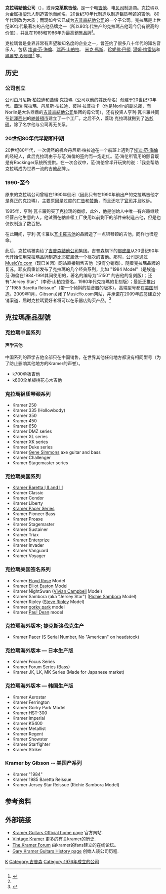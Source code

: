 {{Infobox Company
|company_name=Kramer
|company_name_en=''Kramer Guitars Company''
|company_slogan=活着的传奇<br>
The Legend Lives On.
|logo=Kramer guitars logo.png
|logo_size=250px
|vector_logo=
|type=[[子公司|子公司]]
|foundation=1976
|founder=丹尼斯·柏拉迪、彼得·拉普拉卡、蓋瑞·克拉瑪、亨利·瓦卡羅
|location=[[美国|美国]][[田纳西州|田纳西州]][[納什維爾|納什維爾]]|origins=
|key_people=
|area_served=全球
|industry=[[乐器制造|乐器制造]]
|products=[[吉他|吉他]]和[[贝斯|贝斯]]
|revenue=
|operating_income=
|net_income=
|num_employees=
|parent=[[吉普森品牌|吉普森品牌]]
|subsid=
|owner=
|homepage=[https://www.facebook.com/CometGuitars]
|footnotes= 
}}

'''克拉瑪結他公司'''（{{lang-en|Kramer Guitars Company}}），或译'''克莱默吉他'''，是一个电[[吉他|吉他]]、电[[贝司|贝司]]制造商。克拉瑪以为金属[[摇滚|摇滚]]乐人制造吉他而闻名，20世纪70年代制造以制造铝质琴颈的吉他，80年代则改为木质；而现如今它已成为[[吉普森結他公司|吉普森結他公司]]的一个子公司。克拉瑪是上世纪80年代最著名的吉他品牌之一（所以80年代生产的克拉瑪吉他现今仍有很高的价值），并且在1985和1986年为最高銷售品牌<ref name="vintagekramer.com">{{Cite web |url=http://www.vintagekramer.com/ |title=Vintage Kramer |accessdate=2009-10-19 |archive-date=2020-11-12 |archive-url=https://web.archive.org/web/20201112002720/http://www.vintagekramer.com/ |dead-url=no }}</ref>。

克拉瑪曾是业界非常有声望和知名度的企业之一，曾签约了很多八十年代的知名音乐人，包括 [[埃迪·范·海倫|埃迪·范·海倫]]、[[瑞奇·山伯拉|瑞奇·山伯拉]]、 [[米克·馬斯|米克·馬斯]]、[[珍妮佛·巴頓|珍妮佛·巴頓]], [[湯姆·梅雷諾|湯姆·梅雷諾]]和[[維維安·坎貝爾|維維安·坎貝爾]]<ref name="vintagekramer.com"/> 等。

==历史==
===公司创立===
公司由丹尼斯·柏拉迪和蓋瑞·克拉瑪（公司以他的姓氏命名）创建于20世纪70年代。蓋瑞·克拉瑪、丹尼斯·柏拉迪、彼得·拉普拉卡（他是Norlin的副总裁，而Norlin是大名鼎鼎的[[吉普森結他公司|吉普森結他公司]]集团的母公司），还有投资人亨利·瓦卡羅共同在[[新澤西州|新澤西州]]的[[納普頓市|納普頓市]]建立了一个工厂。之后不久，蓋瑞·克拉瑪就搬到了[[洛杉矶|洛杉矶]]，除了名字他与公司再无关系。

===20世纪80年代早期和中期===
20世纪80年代，一次偶然的机会丹尼斯·柏拉迪在一个航班上遇到了[[埃迪·范·海倫|埃迪·范·海倫]]的经紀人，此后克拉瑪由于与范·海倫的签约而一炮走红。范·海伦所管用的颤音既是有Rockinger系统所提供。在一次会议中，范·海伦曾半开玩笑的说：「我会帮助克拉瑪成为世界一流的吉他品牌」。 

===1990-至今===
原来的克拉瑪公司曾經在1990年倒闭（因此只有在1990年前出产的克拉瑪吉他才是真正的克拉瑪），主要原因是过度的[[广告|广告]]和[[赞助|赞助]]，而且还吃了[[官司|官司]]并且败诉。

1995年，亨利·瓦卡羅购买了克拉瑪的商标，此外，他是创始人中唯一有兴趣继续经营吉他生意的人。他试图在納普頓工厂使用以前剩下的部件来制造吉他，但是也仅仅制造了数百把。

在此期间，亨利·瓦卡羅以[[瓦卡羅吉他|瓦卡羅吉他]]的品牌造了一点铝琴颈的吉他，同样也很短命。

此后，克拉瑪被卖给了[[吉普森結他公司|吉普森結他公司]]集团。吉普森旗下的[[耶皮風|耶皮風]]从20世纪90年代开始使用克拉瑪品牌制造比耶皮風低一个档次的吉他。那时，公司是通过[[MusicYo.com|MusicYo.com]]（现已关闭）网站直接销售吉他（没有分销商）。随着克拉瑪品牌的复苏，耶皮風重新发布了克拉瑪的几个经典系列，比如 "1984 Model"（是埃迪·范·海倫在1984-1991其间使用的，著名的编号为"5150" 的吉他的复刻版）；还有"Jersey Star;"（李奇·山柏拉簽名，1980年代克拉瑪的复刻版）；最近还推出了"1985 Baretta Reissue"（带一个倾斜的拾音器的版本）。高端型号都在[[美国|美国]]制造。2009年1月，Gibson关闭了MusicYo.com网站，并承诺在2009年底签建立分销渠道，届时克拉瑪爱好者将可以在乐器店购买产品。<ref>{{Cite web |url=http://www.kramerforum.com/forum |title=Kramer forum |access-date=2009-10-19 |archive-url=https://web.archive.org/web/20090830030248/http://www.kramerforum.com/forum/ |archive-date=2009-08-30 |dead-url=yes }}</ref>

==克拉瑪產品型號==
===克拉瑪中国系列===
====声学吉他====
中国系列的声学吉他全部只在中国销售，在世界其他任何地方都没有相同型号（为了防止影响其他地方的Kramer的声誉）。
*k700单板吉他
*k800全单板桃花心木吉他

===克拉瑪铝质琴颈系列===
*Kramer 250
*Kramer 335 (Hollowbody)
*Kramer 350
*Kramer 450
*Kramer 650
*Kramer DMZ series
*Kramer XL series
*Kramer XK series
*Kramer Duke series
*Kramer [[Gene_Simmons|Gene Simmons]] axe guitar and bass
*Kramer Challenger
*Kramer Stagemaster series

===克拉瑪美国系列===
*[[Kramer_Baretta|Kramer Baretta I,II,and III]]
*Kramer Classic
*Kramer Condor
*Kramer Liberty
*[[Kramer_Pacer|Kramer Pacer Series]]
*Kramer Pioneer Bass
*Kramer Proaxe
*Kramer Stagemaster
*Kramer Sustainer
*Kramer Triax
*Kramer Enterprize
*Kramer Invader
*Kramer Vanguard
*Kramer Voyager

===克拉瑪美国签名系列===
*Kramer [[Floyd_Rose|Floyd Rose]] Model
*Kramer [[Elliot_Easton|Elliot Easton]] Model
*Kramer NightSwan ([[Vivian_Campbell|Vivian Campbell]] Model)
*Kramer Sambora (aka "Jersey Star") ([[Richie_Sambora|Richie Sambora]] Model)
*Kramer Ripley ([[Steve_Ripley|Steve Ripley]] Model)
*Kramer [[gorky_park|gorky park]] model
*Kramer [[Paul_Dean|Paul Dean]] model

===克拉瑪海外版本; 捷克斯洛伐克生产===
*Kramer Pacer (S Serial Number, No "American" on headstock)

===克拉瑪海外版本 — 日本生产版===
*Kramer Focus Series
*Kramer Forum Series (Bass)
*Kramer JK, LK, MK Series (Made for Japanese market)

===克拉瑪海外版本 — 韩国生产版===
*Kramer Aerostar
*Kramer Ferrington
*Kramer Gorky Park Model
*Kramer HST-300
*Kramer Imperial
*Kramer KS400
*Kramer Metallist
*Kramer Regent
*Kramer Showster
*Kramer Starfighter
*Kramer Striker

===Kramer by Gibson -- 美国产系列===
*Kramer "1984"
*Kramer 1985 Baretta Reissue
*Kramer Jersey Star Reissue (Richie Sambora Model)

==参考资料==
{{Reflist}}

==外部链接==

* [http://www.kramerguitars.com/ Kramer Guitars Official home page]{{Wayback|url=http://www.kramerguitars.com/ |date=20081218071428 }} 官方网站.
* [http://www.vintagekramer.com/ Vintage Kramer] {{Wayback|url=http://www.vintagekramer.com/ |date=20201112002720 }} 更多的有关kramer的历史.
* [https://web.archive.org/web/20090830030248/http://www.kramerforum.com/forum/  The Kramer Forum] 由kramer的fans建立的在线论坛。
* [http://www.garykramerguitar.com/history.html Gary Kramer Guitars History page] {{Wayback|url=http://www.garykramerguitar.com/history.html |date=20201112020808 }} 创始人谈公司历程.

[[Category:電子樂器製造公司|K]]
[[Category:吉普森|Category:吉普森]]
[[Category:1976年成立的公司|Category:1976年成立的公司]]